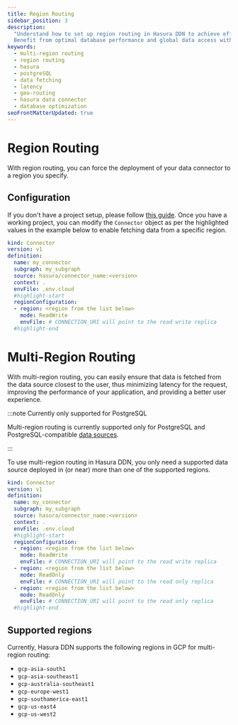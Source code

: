 ```yaml
---
title: Region Routing
sidebar_position: 3
description:
  "Understand how to set up region routing in Hasura DDN to achieve efficient data fetching and lower latency.
  Benefit from optimal database performance and global data access with Hasura."
keywords:
  - multi-region routing
  - region routing
  - hasura
  - postgreSQL
  - data fetching
  - latency
  - geo-routing
  - hasura data connector
  - database optimization
seoFrontMatterUpdated: true
---
```


# Region Routing

With region routing, you can force the deployment of your data connector to a region you specify.

## Configuration

If you don't have a project setup, please follow [this guide](/getting-started/overview.mdx). Once you have a
working project, you can modify the `Connector` object as per the highlighted values in the example below to enable
fetching data from a specific region.

```yaml title="For example, in my_subgraph/connector/my_connector/connector.yaml:"
kind: Connector
version: v1
definition:
  name: my_connector
  subgraph: my_subgraph
  source: hasura/connector_name:<version>
  context: .
  envFile: .env.cloud
  #highlight-start
  regionConfiguration:
  - region: <region from the list below>
    mode: ReadWrite
    envFile: # CONNECTION_URI will point to the read write replica
  #highlight-end
```

# Multi-Region Routing

With multi-region routing, you can easily ensure that data is fetched from the data source closest to the user, thus
minimizing latency for the request, improving the performance of your application, and providing a better user
experience.

:::note Currently only supported for PostgreSQL

Multi-region routing is currently supported only for PostgreSQL and PostgreSQL-compatible
[data sources](https://hasura.io/connectors#connectors-list).

:::

To use multi-region routing in Hasura DDN, you only need a supported data source deployed in (or near) more than one of
the supported regions.

```yaml title="For example, in my_subgraph/connector/my_connector/connector.yaml:"
kind: Connector
version: v1
definition:
  name: my_connector
  subgraph: my_subgraph
  source: hasura/connector_name:<version>
  context: .
  envFile: .env.cloud
  #highlight-start
  regionConfiguration:
  - region: <region from the list below>
    mode: ReadWrite
    envFile: # CONNECTION_URI will point to the read write replica
  - region: <region from the list below>
    mode: ReadOnly
    envFile: # CONNECTION_URI will point to the read only replica
  - region: <region from the list below>
    mode: ReadOnly
    envFile: # CONNECTION_URI will point to the read only replica
  #highlight-end
```

## Supported regions

Currently, Hasura DDN supports the following regions in GCP for multi-region routing:

- `gcp-asia-south1`
- `gcp-asia-southeast1`
- `gcp-australia-southeast1`
- `gcp-europe-west1`
- `gcp-southamerica-east1`
- `gcp-us-east4`
- `gcp-us-west2`


